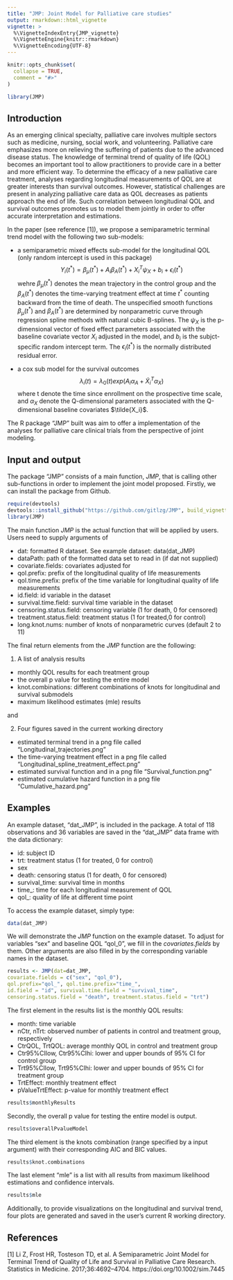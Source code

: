 ```yaml
---
title: "JMP: Joint Model for Palliative care studies"
output: rmarkdown::html_vignette
vignette: >
  %\VignetteIndexEntry{JMP_vignette}
  %\VignetteEngine{knitr::rmarkdown}
  %\VignetteEncoding{UTF-8}
---
```


```r
knitr::opts_chunk$set(
  collapse = TRUE,
  comment = "#>"
)

```

```r
library(JMP)
```

## Introduction
As an emerging clinical specialty, palliative care involves multiple sectors such as medicine, nursing, social work, and volunteering. Palliative care emphasizes more on relieving the suffering of patients due to the advanced disease status. The knowledge of terminal trend of quality of life (QOL) becomes an important tool to allow practitioners to provide care in a better and more efficient way. To determine the efficacy of a new palliative care treatment, analyses regarding longitudinal measurements of QOL are at greater interests than survival outcomes. However, statistical challenges are present in analyzing palliative care data as QOL decreases as patients approach the end of life. Such correlation between longitudinal QOL and survival outcomes promotes us to model them jointly in order to offer accurate interpretation and estimations.   
   
    
In the paper (see reference [1]), we propose a semiparametric terminal trend model with the following two sub-models:    

- a semiparametric mixed effects sub-model for the longitudinal QOL (only random intercept is used in this package)  
$$Y_i(t^*)=\beta_\mu(t^*)+A_i\beta_A(t^*)+X_i^T\psi_X+b_i+\epsilon_i(t^*)$$
wehre $\beta_\mu(t^*)$ denotes the mean trajectory in the control group and the $\beta_A(t^*)$ denotes the time-varying treatment effect at time $t^*$ counting backward from the time of death. The unspecified smooth functions $\beta_\mu(t^*)$ and $\beta_A(t^*)$ are determined by nonparametric curve through regression spline methods with natural cubic B-splines. The $\psi_X$ is the p-dimensional vector of fixed effect parameters associated with the baseline covariate vector $X_i$ adjusted in the model, and $b_i$ is the subjct-specific random intercept term. The $\epsilon_i(t^*)$ is the normally distributed residual error. 
  
- a cox sub model for the survival outcomes  
$$\lambda_i(t)=\lambda_0(t)exp(A_i\alpha_A+\tilde{X}_i^T\alpha_X)$$
where t denote the time since enrollment on the prospective time scale, and $\alpha_X$ denote the Q-dimensional parameters associated with the Q-dimensional baseline covariates $\tilde{X_i}$.  

  
The R package "JMP" built was aim to offer a implementation of the analyses for palliative care clinical trials from the perspective of joint modeling.  

## Input and output
The package "JMP" consists of a main function, *JMP*, that is calling other sub-functions in order to implement the joint model proposed. Firstly, we can install the package from Github.    

```r
require(devtools)
devtools::install_github("https://github.com/gitlzg/JMP", build_vignettes = TRUE)
library(JMP)
```

The main function *JMP* is the actual function that will be applied by users. Users need to supply arguments of   

- dat: formatted R dataset. See example dataset: data(dat_JMP)  
- dataPath: path of the formatted data set to read in (if dat not supplied)  
- covariate.fields: covariates adjusted for  
- qol.prefix: prefix of the longitudinal quality of life measurements  
- qol.time.prefix: prefix of the time variable for longitudinal quality of life measurements  
- id.field: id variable in the dataset  
- survival.time.field: survival time variable in the dataset  
- censoring.status.field: censoring variable (1 for death, 0 for censored)  
- treatment.status.field: treatment status (1 for treated,0 for control)  
- long.knot.nums: number of knots of nonparametric curves (default 2 to 11)  

 
 The final return elements from the *JMP* function are the following:
 
 1. A list of analysis results

- monthly QOL results for each treatment group
- the overall p value for testing the entire model
- knot.combinations: different combinations of knots for longitudinal and survival submodels  
- maximum likelihood estimates (mle) results  

and  

 2. Four figures saved in the current working directory

- estimated terminal trend in a png file called "Longitudinal_trajectories.png"  
- the time-varying treatment effect in a png file called "Longitudinal_spline_treatment_effect.png"  
- estimated survival function and in a png file "Survival_function.png"  
- estimated cumulative hazard function in a png file "Cumulative_hazard.png"  



## Examples
An example dataset, "dat_JMP", is included in the package. A total of 118 observations and 36 variables are saved in the "dat_JMP" data frame with the data dictionary:  

- id: subject ID  
- trt: treatment status (1 for treated, 0 for control)
- sex  
- death: censoring status (1 for death, 0 for censored)  
- survival_time: survival time in months  
- time_: time for each longitudinal measurement of QOL  
- qol_: quality of life at different time point  


To access the example dataset, simply type:  
```r
data(dat_JMP)
```

We will demonstrate the *JMP* function on the example dataset. To adjust for variables "sex" and baseline QOL "qol_0", we fill in the *covariates.fields* by them. Other arguments are also filled in by the corresponding variable names in the dataset.   
```r
results <- JMP(dat=dat_JMP,
covariate.fields = c("sex", "qol_0"),
qol.prefix="qol_", qol.time.prefix="time_",
id.field = "id", survival.time.field = "survival_time",
censoring.status.field = "death", treatment.status.field = "trt")
```

The first element in the results list is the monthly QOL results:  

- month: time variable  
- nCtr, nTrt: observed number of patients in control and treatment group, respectively  
- CtrQOL, TrtQOL: average monthly QOL in control and treatment group  
- Ctr95%CIlow, Ctr95%CIhi: lower and upper bounds of 95% CI for control group  
- Trt95%CIlow, Trt95%CIhi: lower and upper bounds of 95% CI for treatment group  
- TrtEffect: monthly treatment effect  
- pValueTrtEffect: p-value for monthly treatment effect  
```r
results$monthlyResults
```

Secondly, the overall p value for testing the entire model is output.
```r
results$overallPvalueModel
```

The third element is the knots combination (range specified by a input argument) with their corresponding AIC and BIC values.    
```r
results$knot.combinations
```

The last element "mle" is a list with all results from maximum likelihood estimations and confidence intervals.    
```r
results$mle
```

Additionally, to provide visualizations on the longitudinal and survival trend, four plots are generated and saved in the user's current R working directory.


## References
[1] Li Z, Frost HR, Tosteson TD, et al. A Semiparametric Joint Model for Terminal Trend of Quality of Life and Survival in Palliative Care Research. Statistics in Medicine. 2017;36:4692–4704. https://doi.org/10.1002/sim.7445
